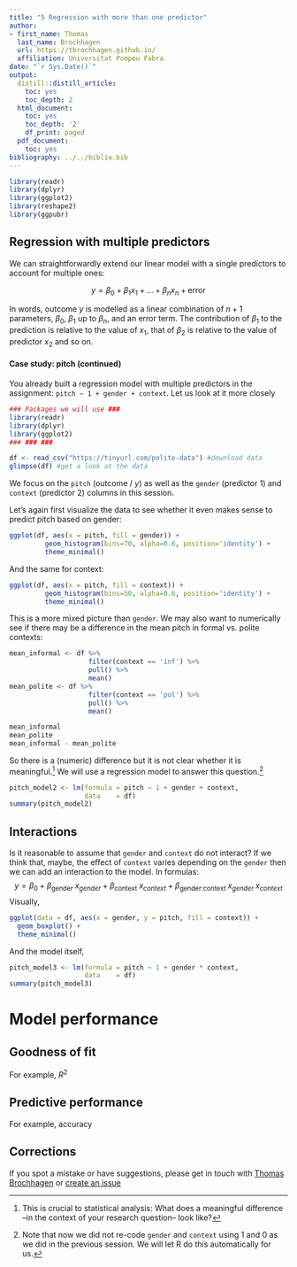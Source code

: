 ```yaml
---
title: "5 Regression with more than one predictor"
author:
- first_name: Thomas
  last_name: Brochhagen
  url: https://tbrochhagen.github.io/
  affiliation: Universitat Pompeu Fabra
date: "`r Sys.Date()`"
output:
  distill::distill_article:
    toc: yes
    toc_depth: 2
  html_document:
    toc: yes
    toc_depth: '2'
    df_print: paged
  pdf_document:
    toc: yes
bibliography: ../../biblio.bib
---
```




```r
library(readr)
library(dplyr)
library(ggplot2)
library(reshape2)
library(ggpubr)
```

## Regression with multiple predictors

We can straightforwardly extend our linear model with a single predictors to account for multiple ones:

$$y = \beta_0 + \beta_1 x_1 + ... + \beta_n x_n + \text{error} $$

In words, outcome $y$ is modelled as a linear combination of $n+1$ parameters, $\beta_0$,  $\beta_1$ up to $\beta_n$, and an error term. The contribution of $\beta_1$ to the prediction is relative to the value of $x_1$, that of $\beta_2$ is relative to the value of predictor $x_2$ and so on. 

#### Case study: pitch (continued)

You already built a regression model with multiple predictors in the assignment: `pitch ~ 1 + gender + context`. Let us look at it more closely

```r
### Packages we will use ###
library(readr)
library(dplyr)
library(ggplot2)
### ### ###

df <- read_csv("https://tinyurl.com/polite-data") #download data
glimpse(df) #get a look at the data
```

We focus on the `pitch` (outcome / $y$) as well as the `gender` (predictor 1) and `context` (predictor 2) columns in this session. 

Let's again first visualize the data to see whether it even makes sense to predict pitch based on gender:

```r
ggplot(df, aes(x = pitch, fill = gender)) +
         geom_histogram(bins=70, alpha=0.6, position='identity') +
         theme_minimal() 

```


And the same for context:

```r
ggplot(df, aes(x = pitch, fill = context)) +
         geom_histogram(bins=50, alpha=0.6, position='identity') +
         theme_minimal() 
```
This is a more mixed picture than `gender`. We may also want to numerically see if there may be a difference in the mean pitch in formal vs. polite contexts:



```r
mean_informal <- df %>% 
                    filter(context == 'inf') %>%
                    pull() %>%
                    mean()
mean_polite <- df %>% 
                    filter(context == 'pol') %>%
                    pull() %>%
                    mean()

mean_informal
mean_polite
mean_informal - mean_polite
```

So there is a (numeric) difference but it is not clear whether it is meaningful.^[This is crucial to statistical analysis: What does a meaningful difference --in the context of your research question-- look like?] We will use a regression model to answer this question.^[Note that now we did not re-code `gender` and `context` using $1$ and $0$ as we did in the previous session. We will let R do this automatically for us.]

```r

pitch_model2 <- lm(formula = pitch ~ 1 + gender + context,
                   data    = df) 
summary(pitch_model2)
```

## Interactions

Is it reasonable to assume that `gender` and `context` do not interact? If we think that, maybe, the effect of `context` varies depending on the `gender` then we can add an interaction to the model. In formulas:
$$y = \beta_0 + \beta_\text{gender} \; x_{gender} + \beta_\text{context} \; x_{context} + \beta_\text{gender:context} \; x_{gender} \; x_{context}$$
Visually, 
```r
ggplot(data = df, aes(x = gender, y = pitch, fill = context)) +
  geom_boxplot() + 
  theme_minimal()
```
And the model itself,

```r

pitch_model3 <- lm(formula = pitch ~ 1 + gender * context,
                   data    = df) 
summary(pitch_model3)
```


# Model performance

## Goodness of fit
For example, $R^2$

## Predictive performance
For example, accuracy

## Corrections {.appendix}
If you spot a mistake or have suggestions, please get in touch with [Thomas Brochhagen](https://brochhagen.github.io) or [create an issue](https://github.com/metodesempirics/metodesempirics.github.io/issues/new)
